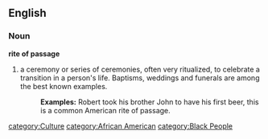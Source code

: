 ==English==
===Noun===
'''rite of passage'''
#a ceremony or series of ceremonies, often very ritualized, to celebrate a transition in a person's life.  Baptisms, weddings and funerals are among the best known examples.
#:'''Examples:''' Robert took his brother John to have his first beer, this is a common American rite of passage.

{{wikipedia}} 
[[category:Culture]]
[[category:African American]]
[[category:Black People]]